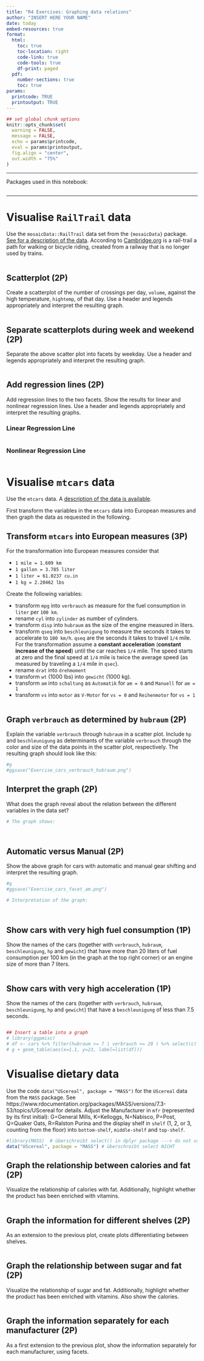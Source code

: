 ---
title: "R4 Exercises: Graphing data relations"
author: "INSERT HERE YOUR NAME"
date: today
embed-resources: true
format:
  html: 
    toc: true
    toc-location: right
    code-link: true
    code-tools: true
    df-print: paged
  pdf:
    number-sections: true
    toc: true
params:
  printcode: TRUE
  printoutput: TRUE
---

```{r setup, include=FALSE}
## set global chunk options
knitr::opts_chunk$set(
  warning = FALSE,
  message = FALSE,
  echo = params$printcode,
  eval = params$printoutput,
  fig.align = "center",
  out.width = "75%"
)
```


---

Packages used in this notebook:

```{r}

```

---


# Visualise `RailTrail` data

Use the `mosaicData::RailTrail` data set from the `{mosaicData}` package. [See for a description of the data]( https://www.rdocumentation.org/packages/mosaicData/versions/0.17.0/topics/RailTrail). According to [Cambridge.org](https://dictionary.cambridge.org/de/worterbuch/englisch/rail-trail) is a rail-trail a path for walking or bicycle riding, created from a railway that is no longer used by trains. 

```{r}

```

## Scatterplot (2P)

Create a scatterplot of the number of crossings per day, `volume`, against the high temperature, `hightemp`, of that day. Use  a header and legends appropriately and interpret the resulting graph.

```{r}

```

## Separate scatterplots during week and weekend  (2P)

Separate the above scatter plot into facets by weekday. Use  a header and legends appropriately and interpret the resulting graph.

```{r}

```

## Add regression lines (2P)

Add  regression lines to the two facets. Show the results for linear and nonlinear regression lines. Use a header and legends appropriately and interpret the resulting graphs.

### Linear Regression Line

```{r }

```

### Nonlinear Regression Line

```{r}

```





# Visualise `mtcars` data

Use the `mtcars` data. A [description of the data is available](https://www.rdocumentation.org/packages/datasets/versions/3.6.2/topics/mtcars). 

First transform the variables in the `mtcars` data into European measures and then graph the data as requested in the following.

## Transform `mtcars` into European measures (3P)

For the transformation into European measures consider that   

   - `1 mile = 1.609 km`
   - `1 gallon = 3.785 liter`
   - `1 liter = 61.0237 cu.in`
   - `1 kg = 2.20462 lbs`

Create the following variables:

 - transform `mpg` into `verbrauch` as measure for the fuel consumption in `liter` per `100 km`.
 - rename `cyl` into `zylinder` as number of cylinders.
 - transform `disp` into `hubraum` as the size of the engine measured in liters.
 - transform `qseq` into `beschleunigung` to measure the seconds it takes to accelerate to `100 km/h`. `qseq` are the seconds it takes to travel `1/4` mile. For the transformation assume a __constant acceleration__ (__constant increase of the speed__) until the car reaches `1/4` mile. The speed starts at zero and the final speed at `1/4` mile is twice the average speed (as measured  by traveling a `1/4` mile in `qsec`). 
 - rename `drat` into `drehmoment`
 - transform `wt` (1000 lbs) into `gewicht` (1000 kg).
 - transform `am` into `schaltung` as `Automatik` for `am = 0` and `Manuell` for `am = 1`
 - transform `vs` into `motor` as `V-Motor` for `vs = 0` and `Reihenmotor` for `vs = 1`

```{r}
 
```

## Graph `verbrauch` as determined by `hubraum` (2P)

Explain the variable `verbrauch` through `hubraum` in a scatter plot. Include `hp` and `beschleunigung` as determinants of the variable `verbrauch` through the color and size of the data points in the scatter plot, respectively. The resulting graph should look like this:


```{r }

#g
#ggsave("Exercise_cars_verbrauch_hubraum.png")
```

<!-- ![](Exercise_cars_verbrauch_hubraum.png) -->



## Interpret the graph (2P)

What does the graph reveal about the relation between the different variables in the data set?

```{r eval=FALSE}
# The graph shows: 

  
```

## Automatic versus Manual (2P)

Show the above graph for cars with automatic and manual gear shifting and interpret the resulting graph.

```{r}

#g
#ggsave("Exercise_cars_facet_am.png")
```

<!-- ![](Exercise_cars_facet_am.png) -->


```{r eval=F}
# Interpretation of the graph:

  
```



## Show cars with very high fuel consumption (1P)
Show the names of the cars (together with `verbrauch`, `hubraum`, `beschleunigung`, `hp` and `gewicht`) that have more than 20 liters of fuel consumption per 100 km (in the graph at the top right corner) or an engine size of more than 7 liters.

```{r}

```


## Show cars with very high acceleration (1P)

Show the names of the cars (together with `verbrauch`, `hubraum`, `beschleunigung`, `hp` and `gewicht`) that have a `beschleunigung` of less than 7.5 seconds. 

```{r}

```


```{r}
## Insert a table into a graph
# library(ggpmisc) 
# df <- cars %>% filter(hubraum >= 7 | verbrauch >= 20 ) %>% select(c('car_name','verbrauch','hubraum')) %>% mutate(across(2:3, round, 1))
# g + geom_table(aes(x=1.1, y=23, label=list(df)))
```



# Visualise dietary data

Use the code `data("UScereal", package = "MASS")` for the `UScereal` data from the `MASS` package. See https://www.rdocumentation.org/packages/MASS/versions/7.3-53/topics/UScereal for details. Adjust the
Manufacturer in `mfr` (represented by its first initial): G=General Mills, K=Kelloggs, N=Nabisco, P=Post, Q=Quaker Oats, R=Ralston Purina and the display shelf in `shelf` (1, 2, or 3, counting from the floor) into  `bottom-shelf`, `middle-shelf` and `top-shelf`. 
```{r warning=T, message=T}
#library(MASS)  # überschreibt select() in dplyr package ---> do not use library(MASS)   
data("UScereal", package = "MASS") # überschreibt select NICHT


```

## Graph  the relationship between calories and fat (2P)
Visualize the relationship of calories with fat. Additionally, highlight whether the product has been enriched with vitamins. 
<!-- Use appropriate titles and legends. -->

```{r}

```

## Graph the information for different shelves (2P)

As an extension to the previous plot, create plots differentiating between shelves.

```{r}

```

## Graph  the relationship between sugar and fat (2P)

Visualize the relationship of sugar and fat. Additionally, highlight whether the product has been enriched with vitamins. Also show the calories. 
<!-- Use appropriate titles and legends. -->

```{r}

```


## Graph  the information separately for each manufacturer (2P)

As a first extension to the previous plot, show the information separately for each manufacturer, using facets. 

```{r}

```




